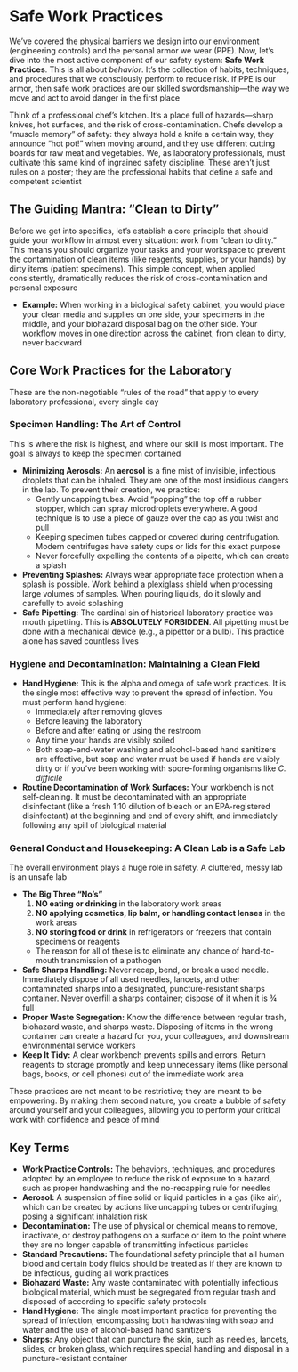 # Safe Work Practices {-}

We've covered the physical barriers we design into our environment (engineering controls) and the personal armor we wear (PPE). Now, let's dive into the most active component of our safety system: **Safe Work Practices**. This is all about *behavior*. It's the collection of habits, techniques, and procedures that we consciously perform to reduce risk. If PPE is our armor, then safe work practices are our skilled swordsmanship—the way we move and act to avoid danger in the first place

Think of a professional chef's kitchen. It's a place full of hazards—sharp knives, hot surfaces, and the risk of cross-contamination. Chefs develop a "muscle memory" of safety: they always hold a knife a certain way, they announce "hot pot!" when moving around, and they use different cutting boards for raw meat and vegetables. We, as laboratory professionals, must cultivate this same kind of ingrained safety discipline. These aren't just rules on a poster; they are the professional habits that define a safe and competent scientist

## **The Guiding Mantra: "Clean to Dirty"** {-}

Before we get into specifics, let's establish a core principle that should guide your workflow in almost every situation: work from "clean to dirty." This means you should organize your tasks and your workspace to prevent the contamination of clean items (like reagents, supplies, or your hands) by dirty items (patient specimens). This simple concept, when applied consistently, dramatically reduces the risk of cross-contamination and personal exposure

*   **Example:** When working in a biological safety cabinet, you would place your clean media and supplies on one side, your specimens in the middle, and your biohazard disposal bag on the other side. Your workflow moves in one direction across the cabinet, from clean to dirty, never backward

## **Core Work Practices for the Laboratory** {-}

These are the non-negotiable "rules of the road" that apply to every laboratory professional, every single day

### **Specimen Handling: The Art of Control** {-}

This is where the risk is highest, and where our skill is most important. The goal is always to keep the specimen contained

*   **Minimizing Aerosols:** An **aerosol** is a fine mist of invisible, infectious droplets that can be inhaled. They are one of the most insidious dangers in the lab. To prevent their creation, we practice:
    *   Gently uncapping tubes. Avoid "popping" the top off a rubber stopper, which can spray microdroplets everywhere. A good technique is to use a piece of gauze over the cap as you twist and pull
    *   Keeping specimen tubes capped or covered during centrifugation. Modern centrifuges have safety cups or lids for this exact purpose
    *   Never forcefully expelling the contents of a pipette, which can create a splash
*   **Preventing Splashes:** Always wear appropriate face protection when a splash is possible. Work behind a plexiglass shield when processing large volumes of samples. When pouring liquids, do it slowly and carefully to avoid splashing
*   **Safe Pipetting:** The cardinal sin of historical laboratory practice was mouth pipetting. This is **ABSOLUTELY FORBIDDEN**. All pipetting must be done with a mechanical device (e.g., a pipettor or a bulb). This practice alone has saved countless lives

### **Hygiene and Decontamination: Maintaining a Clean Field** {-}

*   **Hand Hygiene:** This is the alpha and omega of safe work practices. It is the single most effective way to prevent the spread of infection. You must perform hand hygiene:
    *   Immediately after removing gloves
    *   Before leaving the laboratory
    *   Before and after eating or using the restroom
    *   Any time your hands are visibly soiled
    *   Both soap-and-water washing and alcohol-based hand sanitizers are effective, but soap and water must be used if hands are visibly dirty or if you've been working with spore-forming organisms like *C. difficile*
*   **Routine Decontamination of Work Surfaces:** Your workbench is not self-cleaning. It must be decontaminated with an appropriate disinfectant (like a fresh 1:10 dilution of bleach or an EPA-registered disinfectant) at the beginning and end of every shift, and immediately following any spill of biological material

### **General Conduct and Housekeeping: A Clean Lab is a Safe Lab** {-}

The overall environment plays a huge role in safety. A cluttered, messy lab is an unsafe lab

*   **The Big Three "No's"**
    1.  **NO eating or drinking** in the laboratory work areas
    2.  **NO applying cosmetics, lip balm, or handling contact lenses** in the work areas
    3.  **NO storing food or drink** in refrigerators or freezers that contain specimens or reagents
    *   The reason for all of these is to eliminate any chance of hand-to-mouth transmission of a pathogen
*   **Safe Sharps Handling:** Never recap, bend, or break a used needle. Immediately dispose of all used needles, lancets, and other contaminated sharps into a designated, puncture-resistant sharps container. Never overfill a sharps container; dispose of it when it is ¾ full
*   **Proper Waste Segregation:** Know the difference between regular trash, biohazard waste, and sharps waste. Disposing of items in the wrong container can create a hazard for you, your colleagues, and downstream environmental service workers
*   **Keep It Tidy:** A clear workbench prevents spills and errors. Return reagents to storage promptly and keep unnecessary items (like personal bags, books, or cell phones) out of the immediate work area

These practices are not meant to be restrictive; they are meant to be empowering. By making them second nature, you create a bubble of safety around yourself and your colleagues, allowing you to perform your critical work with confidence and peace of mind

## **Key Terms** {-}

*   **Work Practice Controls:** The behaviors, techniques, and procedures adopted by an employee to reduce the risk of exposure to a hazard, such as proper handwashing and the no-recapping rule for needles
*   **Aerosol:** A suspension of fine solid or liquid particles in a gas (like air), which can be created by actions like uncapping tubes or centrifuging, posing a significant inhalation risk
*   **Decontamination:** The use of physical or chemical means to remove, inactivate, or destroy pathogens on a surface or item to the point where they are no longer capable of transmitting infectious particles
*   **Standard Precautions:** The foundational safety principle that all human blood and certain body fluids should be treated as if they are known to be infectious, guiding all work practices
*   **Biohazard Waste:** Any waste contaminated with potentially infectious biological material, which must be segregated from regular trash and disposed of according to specific safety protocols
*   **Hand Hygiene:** The single most important practice for preventing the spread of infection, encompassing both handwashing with soap and water and the use of alcohol-based hand sanitizers
*   **Sharps:** Any object that can puncture the skin, such as needles, lancets, slides, or broken glass, which requires special handling and disposal in a puncture-resistant container
